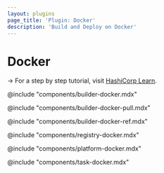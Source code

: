 ```yaml
---
layout: plugins
page_title: 'Plugin: Docker'
description: 'Build and Deploy on Docker'
---
```


# Docker

-> For a step by step tutorial, visit [HashiCorp
Learn](https://learn.hashicorp.com/collections/waypoint/get-started-docker).

@include "components/builder-docker.mdx"

@include "components/builder-docker-pull.mdx"

@include "components/builder-docker-ref.mdx"

@include "components/registry-docker.mdx"

@include "components/platform-docker.mdx"

@include "components/task-docker.mdx"
